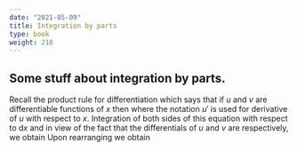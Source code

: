 ```yaml
---
date: "2021-05-09"
title: Integration by parts
type: book
weight: 210
---
```


## Some stuff about integration by parts.

Recall the product rule for differentiation which says that if $u$ and $v$ are differentiable functions of $x$ then 
\begin{equation*}
    (uv)'
    = 
    uv' + vu',  
\end{equation*}
where the notation $u'$ is used for derivative of $u$ with respect to $x$. Integration of both sides of this equation with respect to $\mathrm d x$ and in view of the fact that the differentials of $u$ and $v$ are 
\begin{equation*}
    \mathrm d u  = u' \; \mathrm d x
    \qquad\text{ and } \qquad
    \mathrm d v  = v' \; \mathrm d x
\end{equation*}
respectively, we obtain 
\begin{equation*}
\begin{split}
    uv
    & = \int (uv)'\; \mathrm d x\\
    & = \int u\;  v' \mathrm d x  + \int v\; u'\mathrm d x\\
    & = \int u\; \mathrm d v + \int v \; \mathrm d u
\end{split}
\end{equation*}
Upon rearranging we obtain 
\begin{equation*}
    \int u \; \mathrm d v
    =
    uv - \int v\; \mathrm d u
\end{equation*}

